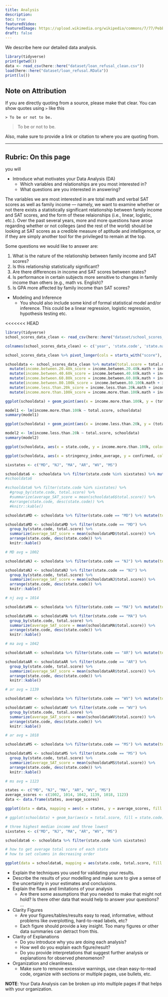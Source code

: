 ```yaml
---
title: Analysis
description:
toc: true
featuredVideo:
featuredImage: https://upload.wikimedia.org/wikipedia/commons/7/77/Pebbleswithquarzite.jpg
draft: false
---
```


We describe here our detailed data analysis.

```r
library(tidyverse)
print(getwd())
data <- read_csv(here::here("dataset/loan_refusal_clean.csv"))
load(here::here("dataset/loan_refusal.RData"))
print(ls())
```

## Note on Attribution

If you are directly quoting from a source, please make that clear. You can show quotes using `>` like this

```
> To be or not to be.
```

> To be or not to be.

Also, make sure to provide a link or citation to where you are quoting from.

-------
## Rubric: On this page

you will


* Introduce what motivates your Data Analysis (DA)
  * Which variables and relationships are you most interested in?
  * What questions are you interested in answering?

The variables we are most interested in are total math and verbal SAT scores as well as family income — namely, we want to examine whether or not there exists a statistically significant relationship between family income and SAT scores, and the form of these relaionships (i.e., linear, logistic, etc.). Over the past several years, more and more questions have arose regarding whether or not colleges (and the rest of the world) should be looking at SAT scores as a credible measure of aptitude and intelligence, or if they are simply another tool for the privileged to remain at the top. 

Some questions we would like to answer are:

1. What is the nature of the relationship between family income and SAT scores?
2. Is this relationship statistically significant?
3. Are there differences in income and SAT scores between states? 
4. Is performance in certain subjects more sensitive to changes in family income than others (e.g., math vs. English)?
5. Is GPA more affected by family income than SAT scores?

>  

* Modeling and Inference 
  * You should also include some kind of formal statistical model and/or inference. This could be a linear regression, logistic regression, hypothesis testing etc.
  
<<<<<<< HEAD
```r
library(tidyverse)
school_scores_data_clean <- read_csv(here::here("dataset/school_scores_data_clean.csv"))

colnames(school_scores_data_clean) <- c('year', 'state.code', 'state.name', 'total.math', 'total.testtakers', 'total.verbal', 'arts.music.avggpa', 'arts.music.avgyears', 'english.avggpa', 'english.avgyears', 'foreign.languages.avggpa', 'foreign.languages.avgyears', 'mathematics.avggpa', 'mathematics.avgyears', 'natural.sciences.avggpa', 'natural.sciences.avgyears', 'social.sciences.history.avggpa', 'social.sciences.history.avgyears', 'income.between.20.40k.math', 'income.between.20.40k.testtakers','income.between.20.40k.verbal', 'income.between.40.60k.math', 'income.between.40.60k.testtakers', 'income.between.40.60k.verbal', 'income.between.60.80k.math', 'income.between.60.80k.testtakers','income.between.60.80k.verbal', 'income.between.80.100k.math','income.between.80.100k.testtakers', 'income.between.80.100k.verbal', 'income.less.than.20k.math', 'income.less.than.20k.testtakers', 'income.less.than.20k.verbal', 'income.more.than.100k.math', 'income.more.than.100k.testtakers', 'income.more.than.100k.verbal', 'gpa.aminus.math', 'gpa.aminus.testtakers', 'gpa.aminus.verbal', 'gpa.aplus.math', 'gpa.aplus.testtakers', 'gpa.aplus.verbal', 'gpa.a.math', 'gpa.a.testtakers', 'gpa.a.verbal', 'gpa.b.math', 'gpa.b.testtakers', 'gpa.b.verbal', 'gpa.c.math', 'gpa.c.testtakers', 'gpa.c.verbal', 'gpa.d.or.lower.math', 'gpa.d.or.lower.testtakers', 'gpa.d.or.lower.verbal', 'gpa.no.response.math', 'gpa.no.response.testtakers', 'gpa.no.response.verbal', 'gender.female.math','gender.female.testtakers', 'gender.female.verbal', 'gender.male.math', 'gender.male.testtakers', 'gender.male.verbal', 'score.between.200.to.300.math.females', 'score.between.200.to.300.math.males', 'score.between.200.to.300.math.total', 'score.between.200.to.300.verbal.females', 'score.between.200.to.300.verbal.males', 'score.between.200.to.300.verbal.total', 'score.between.300.to.400.math.females', 'score.between.300.to.400.math.males', 'score.between.300.to.400.math.total', 'score.between.300.to.400.verbal.females', 'score.between.300.to.400.verbal.males', 'score.between.300.to.400.verbal.total', 'score.between.400.to.500.math.females', 'score.between.400.to.500.math.males', 'score.between.400.to.500.math.total', 'score.between.400.to.500.verbal.females', 'score.between.400.to.500.verbal.males', 'score.between.400.to.500.verbal.total', 'score.between.500.to.600.math.females', 'score.between.500.to.600.math.males', 'score.between.500.to.600.math.total', 'score.between.500.to.600.verbal.females', 'score.between.500.to.600.verbal.males', 'score.between.500.to.600.verbal.total', 'score.between.600.to.700.math.females', 'score.between.600.to.700.math.males', 'score.between.600.to.700.math.total', 'score.between.600.to.700.verbal.females', 'score.between.600.to.700.verbal.males', 'score.between.600.to.700.verbal.total', 'score.between.700.to.800.math.females', 'score.between.700.to.800.math.males', 'score.between.700.to.800.math.total', 'score.between.700.to.800.verbal.females', 'score.between.700.to.800.verbal.males', 'score.between.700.to.800.verbal.total')

school_scores_data_clean %>% pivot_longer(cols = starts_with("score"), names_to = "score value", values_to = "score", values_drop_na = TRUE) %>% pivot_longer(cols = starts_with("income"), names_to = "income range", values_to = "income", values_drop_na = TRUE)

schooldata <- school_scores_data_clean %>% mutate(total.score = total.math + total.verbal) %>% 
  mutate(income.between.20.40k_score = income.between.20.40k.math + income.between.20.40k.verbal) %>%
  mutate(income.between.40.60k_score = income.between.40.60k.math + income.between.40.60k.verbal) %>%
  mutate(income.between.60.80k_score = income.between.60.80k.math + income.between.60.80k.verbal) %>%
  mutate(income.between.80.100k_score = income.between.80.100k.math + income.between.80.100k.verbal) %>%
  mutate(income.less.than.20k_score = income.less.than.20k.math + income.less.than.20k.verbal) %>% 
  mutate(income.more.than.100k_score = income.more.than.100k.math + income.more.than.100k.verbal)
```

```r

ggplot(schooldata) + geom_point(aes(x = income.more.than.100k, y = (total.score), col = state.code)) + labs(x = "Income", y = "SAT Score")

```

```r

model1 <- lm(income.more.than.100k ~ total.score, schooldata)
summary(model1)

```

```r

ggplot(schooldata) + geom_point(aes(x = income.less.than.20k, y = (total.score), col = state.code)) + labs(x = "Income", y = "SAT Score")

```

```r

model2 <- lm(income.less.than.20k ~ total.score, schooldata)
summary(model2)

```

```r

ggplot(schooldata, aes(x = state.code, y = income.more.than.100k, color = total.score)) + geom_point(position = "jitter") + coord_polar("x") + labs(title = "SAT Score by State", x = "State", y = "SAT Score", color ="State")

```


```r
ggplot(schooldata, aes(x = stringency_index_average, y = confirmed, color = state.code)) + geom_point(size = 0.3) + stat_smooth(aes(group = state), color='black', alpha = 0.5, geom = "line") + facet_wrap(~as.factor(state))
```

```r
sixstates <- c("MD", "NJ", "MA", "AR", "WV", "MS")

schooldata6 <- schooldata %>% filter(state.code %in% sixstates) %>% mutate(total.score = total.math + total.verbal) %>% select("state.code", "total.score")
#schooldata6

#schooldata6 %>% filter(state.code %in% sixstates) %>%
  #group_by(state.code, total.score) %>%
  #summarize(average_SAT_score = mean(schooldata6$total.score)) %>%
  #arrange(state.code, desc(state.code)) %>%
  #knitr::kable()

schooldataMD <- schooldata %>% filter(state.code == "MD") %>% mutate(total.score = total.math + total.verbal) %>% select("state.code", "total.score")

schooldataMD <- schooldataMD %>% filter(state.code == "MD") %>%
  group_by(state.code, total.score) %>%
  summarize(average_SAT_score = mean(schooldataMD$total.score)) %>%
  arrange(state.code, desc(state.code)) %>%
  knitr::kable()

# MD avg = 1002

schooldataNJ <- schooldata %>% filter(state.code == "NJ") %>% mutate(total.score = total.math + total.verbal) %>% select("state.code", "total.score")

schooldataNJ <- schooldataNJ %>% filter(state.code == "NJ") %>%
  group_by(state.code, total.score) %>%
  summarize(average_SAT_score = mean(schooldataNJ$total.score)) %>%
  arrange(state.code, desc(state.code)) %>%
  knitr::kable()

# nj avg = 1014

schooldataMA <- schooldata %>% filter(state.code == "MA") %>% mutate(total.score = total.math + total.verbal) %>% select("state.code", "total.score")

schooldataMA <- schooldataMA %>% filter(state.code == "MA") %>%
  group_by(state.code, total.score) %>%
  summarize(average_SAT_score = mean(schooldataMA$total.score)) %>%
  arrange(state.code, desc(state.code)) %>%
  knitr::kable()

# ma avg = 1042

schooldataAR <- schooldata %>% filter(state.code == "AR") %>% mutate(total.score = total.math + total.verbal) %>% select("state.code", "total.score")

schooldataAR <- schooldataAR %>% filter(state.code == "AR") %>%
  group_by(state.code, total.score) %>%
  summarize(average_SAT_score = mean(schooldataAR$total.score)) %>%
  arrange(state.code, desc(state.code)) %>%
  knitr::kable()

# ar avg = 1139

schooldataWV <- schooldata %>% filter(state.code == "WV") %>% mutate(total.score = total.math + total.verbal) %>% select("state.code", "total.score")

schooldataWV <- schooldataWV %>% filter(state.code == "WV") %>%
  group_by(state.code, total.score) %>%
  summarize(average_SAT_score = mean(schooldataWV$total.score)) %>%
  arrange(state.code, desc(state.code)) %>%
  knitr::kable()

# ar avg = 1018

schooldataMS <- schooldata %>% filter(state.code == "MS") %>% mutate(total.score = total.math + total.verbal) %>% select("state.code", "total.score")

schooldataMS <- schooldataMS %>% filter(state.code == "MS") %>%
  group_by(state.code, total.score) %>%
  summarize(average_SAT_score = mean(schooldataMS$total.score)) %>%
  arrange(state.code, desc(state.code)) %>%
  knitr::kable()

# ms avg = 1123
```

```r
states <- c("MD", "NJ", "MA", "AR", "WV", "MS")
average_scores <- c(1002, 1014, 1042, 1139, 1018, 1123)
data <- data.frame(states, average_scores)

ggplot(data = data, mapping = aes(x = states, y = average_scores, fill = states)) + geom_col(aes(color = states))
```


```r
# ggplot(schooldata) + geom_bar(aes(x = total.score, fill = state.code), position = "dodge")

# three highest median income and three lowest
sixstates <- c("MD", "NJ", "MA", "AR", "WV", "MS")

schooldata6 <- schooldata %>% filter(state.code %in% sixstates)

# how to get average total score of each state
# how to set columns in decreasing order

ggplot(data = schooldata6, mapping = aes(state.code, total.score, fill = state.code)) + geom_col(aes(color = state.code))
```

  * Explain the techniques you used for validating your results.
  * Describe the results of your modelling and make sure to give a sense of the uncertainty in your estimates and conclusions.
* Explain the flaws and limitations of your analysis
  * Are there some assumptions that you needed to make that might not hold? Is there other data that would help to answer your questions? ...
* Clarity Figures
  * Are your figures/tables/results easy to read, informative, without problems like overplotting, hard-to-read labels, etc?
  * Each figure should provide a key insight. Too many figures or other data summaries can detract from this.
* Clarity of Explanations
  * Do you introduce why you are doing each analysis?
  * How well do you explain each figure/result?
  * Do you provide interpretations that suggest further analysis or explanations for observed phenomenon?
* Organization and cleanliness.
  * Make sure to remove excessive warnings, use clean easy-to-read code, organize with sections or multiple pages, use bullets, etc.
  
  
**NOTE**: Your Data Analysis can be broken up into multiple pages if that helps with your organization.